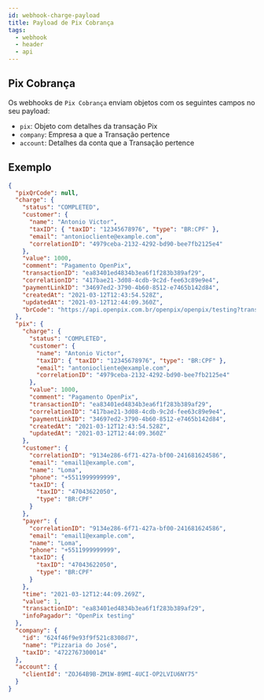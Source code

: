 ```yaml
---
id: webhook-charge-payload
title: Payload de Pix Cobrança
tags:
  - webhook
  - header
  - api
---
```


## Pix Cobrança

Os webhooks de `Pix Cobrança` enviam objetos com os seguintes campos no seu payload:

- `pix`: Objeto com detalhes da transação Pix
- `company`: Empresa a que a Transação pertence
- `account`: Detalhes da conta que a Transação pertence

## Exemplo

```json
{
  "pixQrCode": null,
  "charge": {
    "status": "COMPLETED",
    "customer": {
      "name": "Antonio Victor",
      "taxID": { "taxID": "12345678976", "type": "BR:CPF" },
      "email": "antoniocliente@example.com",
      "correlationID": "4979ceba-2132-4292-bd90-bee7fb2125e4"
    },
    "value": 1000,
    "comment": "Pagamento OpenPix",
    "transactionID": "ea83401ed4834b3ea6f1f283b389af29",
    "correlationID": "417bae21-3d08-4cdb-9c2d-fee63c89e9e4",
    "paymentLinkID": "34697ed2-3790-4b60-8512-e7465b142d84",
    "createdAt": "2021-03-12T12:43:54.528Z",
    "updatedAt": "2021-03-12T12:44:09.360Z",
    "brCode": "https://api.openpix.com.br/openpix/openpix/testing?transactionID=ea83401ed4834b3ea6f1f283b389af29"
  },
  "pix": {
    "charge": {
      "status": "COMPLETED",
      "customer": {
        "name": "Antonio Victor",
        "taxID": { "taxID": "12345678976", "type": "BR:CPF" },
        "email": "antoniocliente@example.com",
        "correlationID": "4979ceba-2132-4292-bd90-bee7fb2125e4"
      },
      "value": 1000,
      "comment": "Pagamento OpenPix",
      "transactionID": "ea83401ed4834b3ea6f1f283b389af29",
      "correlationID": "417bae21-3d08-4cdb-9c2d-fee63c89e9e4",
      "paymentLinkID": "34697ed2-3790-4b60-8512-e7465b142d84",
      "createdAt": "2021-03-12T12:43:54.528Z",
      "updatedAt": "2021-03-12T12:44:09.360Z"
    },
    "customer": {
      "correlationID": "9134e286-6f71-427a-bf00-241681624586",
      "email": "email1@example.com",
      "name": "Loma",
      "phone": "+5511999999999",
      "taxID": {
        "taxID": "47043622050",
        "type": "BR:CPF"
      }
    },
    "payer": {
      "correlationID": "9134e286-6f71-427a-bf00-241681624586",
      "email": "email1@example.com",
      "name": "Loma",
      "phone": "+5511999999999",
      "taxID": {
        "taxID": "47043622050",
        "type": "BR:CPF"
      }
    },
    "time": "2021-03-12T12:44:09.269Z",
    "value": 1,
    "transactionID": "ea83401ed4834b3ea6f1f283b389af29",
    "infoPagador": "OpenPix testing"
  },
  "company": {
    "id": "624f46f9e93f9f521c8308d7",
    "name": "Pizzaria do José",
    "taxID": "4722767300014"
  },
  "account": {
    "clientId": "ZOJ64B9B-ZM1W-89MI-4UCI-OP2LVIU6NY75"
  }
}
```
